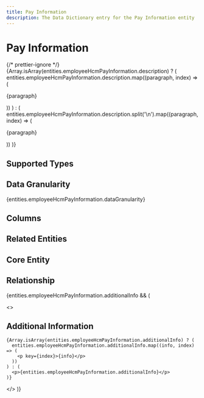 ```yaml
---
title: Pay Information
description: The Data Dictionary entry for the Pay Information entity
---
```



# Pay Information

{/* prettier-ignore */}
{Array.isArray(entities.employeeHcmPayInformation.description) ? (
  entities.employeeHcmPayInformation.description.map((paragraph, index) => (
    <p key={index}>{paragraph}</p>
))
) : (
entities.employeeHcmPayInformation.description.split('\n').map((paragraph, index) => (

<p key={index}>{paragraph}</p>
)) )}

## Supported Types

<SupportedTypesTable supportedTypes={entities.employeeHcmPayInformation.supportedTypes} />

## Data Granularity

{entities.employeeHcmPayInformation.dataGranularity}

## Columns

<ColumnsTable columns={entities.employeeHcmPayInformation.columns} />

## Related Entities

<RelatedEntitiesList relatedEntities={entities.employeeHcmPayInformation.relatedEntities} />

## Core Entity

<CoreEntityTable coreEntities={entities.employeeHcmPayInformation.coreEntity} />

## Relationship

<RelationshipTable
  relationship={entities.employeeHcmPayInformation.relationship}
  simple={true}
/>

{entities.employeeHcmPayInformation.additionalInfo && (

  <>
    <h2>Additional Information</h2>

    {Array.isArray(entities.employeeHcmPayInformation.additionalInfo) ? (
      entities.employeeHcmPayInformation.additionalInfo.map((info, index) => (
        <p key={index}>{info}</p>
      ))
    ) : (
      <p>{entities.employeeHcmPayInformation.additionalInfo}</p>
    )}

  </>
)}
